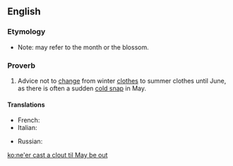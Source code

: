 ==English==

===Etymology===
*Note: {{m|en|May}} may refer to the month or the blossom.

===Proverb===
{{head|en|proverb|head=[[ne'er]] [[cast]] [[a]] [[coot]] [[til]] [[May]] [[be]] [[oot]]}}

# {{lb|en|regional}} Advice not to [[change]] from winter [[clothes]] to summer clothes until June, as there is often a sudden [[cold snap]] in May.

====Translations====
<!-- not literal, but conveying the same idea -->
{{trans-top|advice not to change from winter clothes}}
* French: {{t|fr|en avril ne te découvre pas d'un fil, en mai fait ce qu'il te plait}}
* Italian: {{t|it|aprile, non ti scoprire; maggio, adagio adagio; giugno, allarga il pugno}}
{{trans-mid}}
* Russian: {{t|ru|первая ла́сточка весны не делает}} {{gloss|the first swallow doesn't make spring to come}}
{{trans-bottom}}

[[ko:ne'er cast a clout til May be out]]